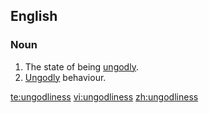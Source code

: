 ==English==

===Noun===
{{en-noun|~|es}}

# The state of being [[ungodly]].
# [[ungodly|Ungodly]] behaviour.

[[te:ungodliness]]
[[vi:ungodliness]]
[[zh:ungodliness]]